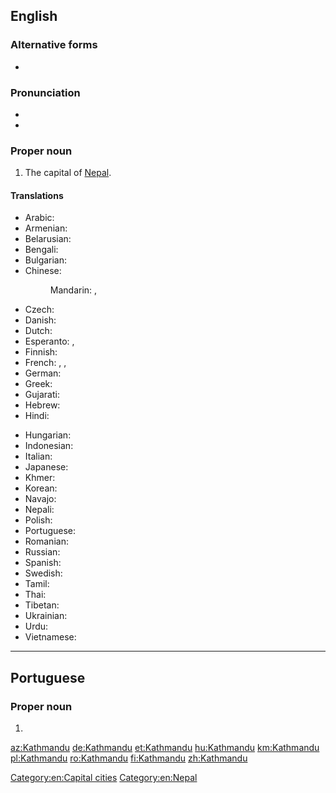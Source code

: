 {{also|Káthmándú}}
==English==
{{wikipedia}}

===Alternative forms===
* {{l|en|Katmandu}}

===Pronunciation===
* {{IPA|/ˌkatmanˈduː/|lang=en}}
* {{rhymes|uː|lang=en}}

===Proper noun===
{{en-proper noun}}

# The capital of [[Nepal]].

====Translations====
{{trans-top|Kathmandu}}
* Arabic: {{t|ar|كَاثْمَانْدُو|m|tr=kaṯmandū}}
* Armenian: {{t|hy|Կատմանդու}}
* Belarusian: {{t|be|Катманду́|m}}
* Bengali: {{t|bn|কাঠমান্ডু|tr=kaṭhmanḍu|sc=Beng}}
* Bulgarian: {{t|bg|Катманду|m}}
* Chinese:
*: Mandarin: {{t+|cmn|加德滿都|sc=Hani}}, {{t+|cmn|加德满都|tr=Jiādémǎndū|sc=Hani}}
* Czech: {{t+|cs|Káthmándú|m}}
* Danish: {{t|da|Katmandu}}
* Dutch: {{t|nl|Kathmandu}}
* Esperanto: {{t+|eo|Katmanduo}}, {{t|eo|Katmando}}
* Finnish: {{t|fi|Katmandu}}
* French: {{t+|fr|Katmandou|m}}, {{t|fr|Kathmandu|m}}, {{t|fr|Kātmāndū|m}}
* German: {{t+|de|Kathmandu|n}}
* Greek: {{t+|el|Κατμαντού|n}}
* Gujarati: {{t|gu|કાઠમંડુ|sc=Gujr|tr=kāṭhamaṇḍu}}
* Hebrew: {{t|he|קטמנדו}}
* Hindi: {{t+|hi|काठमांडू|m|tr=kāṭhmāṇḍū}}
{{trans-mid}}
* Hungarian: {{t+|hu|Katmandu}}
* Indonesian: {{t|id|Kathmandu}}
* Italian: {{t|it|Katmandu|m}}
* Japanese: {{t|ja|カトマンズ|tr=Katomanzu}}
* Khmer: {{t+|km|កដ្ឋមណ្ឌូ}}
* Korean: {{t|ko|카트만두|tr=Kateumandu|sc=Hang}}
* Navajo: {{t|nv|Kʼatmandoo}}
* Nepali: {{t+|ne|काठमाडौं|sc=Deva}}
* Polish: {{t+|pl|Katmandu|m}}
* Portuguese: {{t|pt|Katmandu|f}}
* Romanian: {{t+|ro|Kathmandu}}
* Russian: {{t|ru|Катманду́|m}}
* Spanish: {{t+|es|Katmandú|m}}
* Swedish: {{t|sv|Katmandu}}
* Tamil: {{t|ta|காட்மாண்டூ}}
* Thai: {{t|th|กาฐมาณฑุ|tr=kaatmaanthu}}
* Tibetan: {{t|bo|ཀ་ཏ་མན་ཏུ།|sc=Tibt}}
* Ukrainian: {{t|uk|Катманду́|m}}
* Urdu: {{t|ur|کاٹھمانڈو|m|tr=kāṭhmāṇḍū|sc=ur-Arab}}
* Vietnamese: {{t|vi|Kathmandu}}
{{trans-bottom}}

[[Category:en:Capital cities]]
[[Category:en:Nepal]]

----

==Portuguese==

===Proper noun===
{{pt-proper noun|f}}

# {{alternative spelling of|Katmandu|lang=pt}}

[[az:Kathmandu]]
[[de:Kathmandu]]
[[et:Kathmandu]]
[[hu:Kathmandu]]
[[km:Kathmandu]]
[[pl:Kathmandu]]
[[ro:Kathmandu]]
[[fi:Kathmandu]]
[[zh:Kathmandu]]